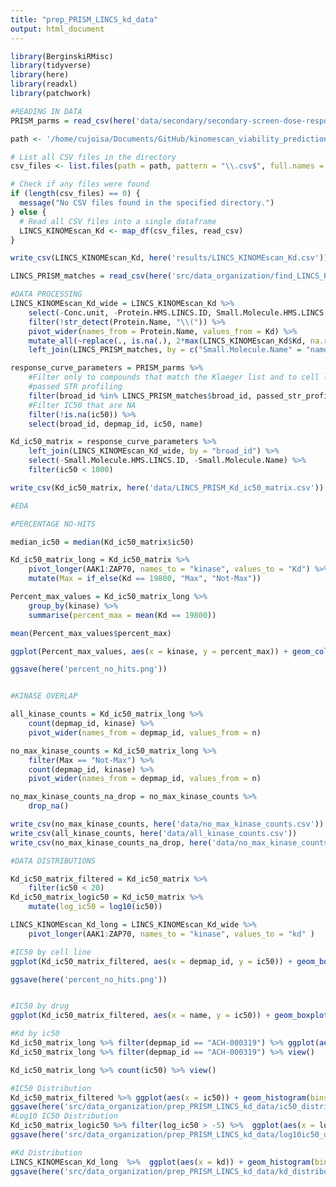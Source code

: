 ```yaml
---
title: "prep_PRISM_LINCS_kd_data"
output: html_document
---
```


```r
library(BerginskiRMisc)
library(tidyverse)
library(here)
library(readxl)
library(patchwork)
```

```r
#READING IN DATA
PRISM_parms = read_csv(here('data/secondary/secondary-screen-dose-response-curve-parameters.csv'))

path <- '/home/cujoisa/Documents/GitHub/kinomescan_viability_prediction/data/LINCS/Data_Files/Kd'

# List all CSV files in the directory
csv_files <- list.files(path = path, pattern = "\\.csv$", full.names = TRUE)

# Check if any files were found
if (length(csv_files) == 0) {
  message("No CSV files found in the specified directory.")
} else {
  # Read all CSV files into a single dataframe
  LINCS_KINOMEscan_Kd <- map_df(csv_files, read_csv)
}

write_csv(LINCS_KINOMEscan_Kd, here('results/LINCS_KINOMEscan_Kd.csv'))

LINCS_PRISM_matches = read_csv(here('src/data_organization/find_LINCS_PRISM_matches/LINCS_PRISM_match_list.csv')) %>% select(name, broad_id)
```

```r
#DATA PROCESSING
LINCS_KINOMEscan_Kd_wide = LINCS_KINOMEscan_Kd %>%
	select(-Conc.unit, -Protein.HMS.LINCS.ID, Small.Molecule.HMS.LINCS.ID) %>%
	filter(!str_detect(Protein.Name, "\\(")) %>% 
	pivot_wider(names_from = Protein.Name, values_from = Kd) %>% 
	mutate_all(~replace(., is.na(.), 2*max(LINCS_KINOMEscan_Kd$Kd, na.rm = TRUE))) %>% 
	left_join(LINCS_PRISM_matches, by = c("Small.Molecule.Name" = "name"))

response_curve_parameters = PRISM_parms %>%
	#Filter only to compounds that match the Klaeger list and to cell lines that
	#passed STR profiling
	filter(broad_id %in% LINCS_PRISM_matches$broad_id, passed_str_profiling) %>% 
	#Filter IC50 that are NA
	filter(!is.na(ic50)) %>% 
	select(broad_id, depmap_id, ic50, name)

Kd_ic50_matrix = response_curve_parameters %>% 
	left_join(LINCS_KINOMEscan_Kd_wide, by = "broad_id") %>% 
	select(-Small.Molecule.HMS.LINCS.ID, -Small.Molecule.Name) %>% 
	filter(ic50 < 1000)

write_csv(Kd_ic50_matrix, here('data/LINCS_PRISM_Kd_ic50_matrix.csv'))

```

```r
#EDA

#PERCENTAGE NO-HITS

median_ic50 = median(Kd_ic50_matrix$ic50)

Kd_ic50_matrix_long = Kd_ic50_matrix %>% 
	pivot_longer(AAK1:ZAP70, names_to = "kinase", values_to = "Kd") %>% 
	mutate(Max = if_else(Kd == 19800, "Max", "Not-Max"))

Percent_max_values = Kd_ic50_matrix_long %>% 
	group_by(kinase) %>% 
	summarise(percent_max = mean(Kd == 19800))

mean(Percent_max_values$percent_max)

ggplot(Percent_max_values, aes(x = kinase, y = percent_max)) + geom_col() + geom_hline(aes(yintercept = 0.7025), linetype = "dotted", size = 1, color = "red") + theme(axis.text.x=element_blank())

ggsave(here('percent_no_hits.png'))


#KINASE OVERLAP

all_kinase_counts = Kd_ic50_matrix_long %>%
	count(depmap_id, kinase) %>% 
	pivot_wider(names_from = depmap_id, values_from = n)

no_max_kinase_counts = Kd_ic50_matrix_long %>%
	filter(Max == "Not-Max") %>% 
	count(depmap_id, kinase) %>% 
	pivot_wider(names_from = depmap_id, values_from = n)

no_max_kinase_counts_na_drop = no_max_kinase_counts %>% 
	drop_na()

write_csv(no_max_kinase_counts, here('data/no_max_kinase_counts.csv'))
write_csv(all_kinase_counts, here('data/all_kinase_counts.csv'))
write_csv(no_max_kinase_counts_na_drop, here('data/no_max_kinase_counts_na_dropped.csv'))

#DATA DISTRIBUTIONS

Kd_ic50_matrix_filtered = Kd_ic50_matrix %>% 
	filter(ic50 < 20)
Kd_ic50_matrix_logic50 = Kd_ic50_matrix %>% 
	mutate(log_ic50 = log10(ic50))

LINCS_KINOMEscan_Kd_long = LINCS_KINOMEscan_Kd_wide %>% 
	pivot_longer(AAK1:ZAP70, names_to = "kinase", values_to = "kd" )

#IC50 by cell line
ggplot(Kd_ic50_matrix_filtered, aes(x = depmap_id, y = ic50)) + geom_boxplot() + theme(axis.text.x=element_blank(), legend.position="none")

ggsave(here('percent_no_hits.png'))


#IC50 by drug
ggplot(Kd_ic50_matrix_filtered, aes(x = name, y = ic50)) + geom_boxplot() + theme(axis.text.x=element_blank(), legend.position="none") + xlab("drug")

#Kd by ic50
Kd_ic50_matrix_long %>% filter(depmap_id == "ACH-000319") %>% ggplot(aes(x = Kd, y = ic50)) + geom_point()
Kd_ic50_matrix_long %>% filter(depmap_id == "ACH-000319") %>% view()

Kd_ic50_matrix_long %>% count(ic50) %>% view()

#IC50 Distribution
Kd_ic50_matrix_filtered %>% ggplot(aes(x = ic50)) + geom_histogram(bins = 100) + ggtitle("PRISM IC50 Distribution")
ggsave(here('src/data_organization/prep_PRISM_LINCS_kd_data/ic50_distribution.png'))
#Log10 IC50 Distribution
Kd_ic50_matrix_logic50 %>% filter(log_ic50 > -5) %>%  ggplot(aes(x = log_ic50)) + geom_histogram(bins = 100) + ggtitle("PRISM IC50 Distribution")
ggsave(here('src/data_organization/prep_PRISM_LINCS_kd_data/log10ic50_distribution.png'))

#Kd Distribution
LINCS_KINOMEscan_Kd_long  %>%  ggplot(aes(x = kd)) + geom_histogram(bins = 100) + ggtitle("LINCS KinomeScan Kd Distribution")
ggsave(here('src/data_organization/prep_PRISM_LINCS_kd_data/kd_distribution.png'))

```

